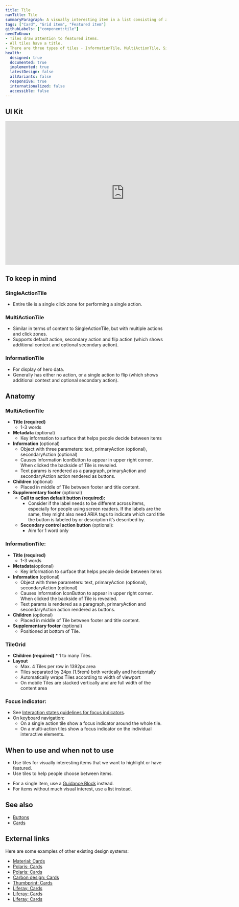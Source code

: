 ```yaml
---
title: Tile
navTitle: Tile
summaryParagraph: A visually interesting item in a list consisting of a card, visual, title metadata, and call to action.
tags: ["Card", "Grid item", "Featured item"]
githubLabels: ["component:tile"]
needToKnow:
- Tiles draw attention to featured items.
- All tiles have a title.
- There are three types of tiles - InformationTile, MultiActionTile, SingleActionTile
health:
  designed: true
  documented: true
  implemented: true
  latestDesign: false
  allVariants: false
  responsive: true
  internationalized: false
  accessible: false
---
```



## UI Kit

<iframe style="border: none;" width="744" height="450" src="https://www.figma.com/embed?embed_host=share&url=https%3A%2F%2Fwww.figma.com%2Ffile%2FeZKEE5kXbEMY3lx84oz8iN%2F%25E2%259D%25A4%25EF%25B8%258F-UI-Kit-Heart%3Fnode-id%3D14489%253A69120" allowfullscreen></iframe>

## To keep in mind

### SingleActionTile
*   Entire tile is a single click zone for performing a single action.

### MultiActionTile
*   Similar in terms of content to SingleActionTile, but with multiple actions and click zones.
*   Supports default action, secondary action and flip action (which shows additional context and optional secondary action).

### InformationTile
*   For display of hero data.
*   Generally has either no action, or a single action to flip (which shows additional context and optional secondary action).

## Anatomy

### MultiActionTile
*   **Title (required)**
    *   1-3 words
*   **Metadata** (optional)
    *   Key information to surface that helps people decide between items
*   **Information** (optional)
    *   Object with three parameters: text, primaryAction (optional), secondaryAction (optional)
    *   Causes Information IconButton to appear in upper right corner. When clicked the backside of Tile is revealed.
    *   Text params is rendered as a paragraph, primaryAction and secondaryAction action rendered as buttons.
*   **Children** (optional)
    *   Placed in middle of Tile between footer and title content.
*   **Supplementary footer** (optional)
    *   **Call to action default button (required):**
        *   Consider if the label needs to be different across items, especially for people using screen readers. If the labels are the same, they might also need ARIA tags to indicate which card title the button is labeled by or description it’s described by.
    *   **Secondary control action button** (optional):
        *   Aim for 1 word only

### InformationTile:
*   **Title (required)**
    *   1-3 words
*   **Metadata**(optional)
    *   Key information to surface that helps people decide between items
*   **Information** (optional)
    *   Object with three parameters: text, primaryAction (optional), secondaryAction (optional)
    *   Causes Information IconButton to appear in upper right corner. When clicked the backside of Tile is revealed.
    *   Text params is rendered as a paragraph, primaryAction and secondaryAction action rendered as buttons.
*   **Children** (optional)
    *   Placed in middle of Tile between footer and title content.
*   **Supplementary footer** (optional)
    *   Positioned at bottom of Tile.

### TileGrid
*   **Children (required)**
        *   1 to many Tiles.
*   **Layout**
    *   Max. 4 Tiles per row in 1392px area
    *   Tiles separated by 24px (1.5rem) both vertically and horizontally
    *   Automatically wraps Tiles according to width of viewport
    *   On mobile Tiles are stacked vertically and are full width of the content area

### Focus indicator:
  *   See [Interaction states guidelines for focus indicators](/guidelines/interaction-states#focus-indicator).
  *   On keyboard navigation:
      * On a single action tile show a focus indicator around the whole tile.
      * On a multi-action tiles show a focus indicator on the individual interactive elements.

## When to use and when not to use

<WhenToUseAndWhenNotToUse>
<WhenToUse>

*   Use tiles for visually interesting items that we want to highlight or have featured.
*   Use tiles to help people choose between items.

</WhenToUse>
<WhenNotToUse>

*   For a single item, use a [Guidance Block](/components/guidance-block) instead.
*   For items without much visual interest, use a list instead.

</WhenNotToUse>
</WhenToUseAndWhenNotToUse>

## See also
*   [Buttons](/components/button/)
*   [Cards](/components/card/)

## External links

Here are some examples of other existing design systems:

- [Material: Cards](https://material.io/design/components/cards.html)
- [Polaris: Cards](https://polaris.shopify.com/components/structure/card#navigation)
- [Polaris: Cards](https://polaris.shopify.com/components/structure/callout-card#navigation)
- [Carbon design: Cards](https://www.carbondesignsystem.com/components/tile/code)
- [Thumbprint: Cards](https://thumbprint.design/components/service-card/usage/)
- [Liferay: Cards](https://liferay.design/lexicon/core-components/cards/cards/)
- [Liferay: Cards](https://liferay.design/lexicon/core-components/cards/cards-variation/)
- [Liferay: Cards](https://liferay.design/lexicon/core-components/cards/cards-navigation/)

